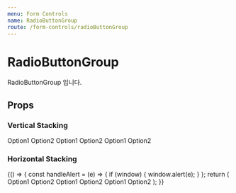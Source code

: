 ```yaml
---
menu: Form Controls
name: RadioButtonGroup
route: /form-controls/radioButtonGroup
---
```



# RadioButtonGroup

RadioButtonGroup 입니다.

## Props

<Props of={RadioButtonGroup} />

### Vertical Stacking

<Playground>
  <React.Fragment>
    <RadioButtonGroup
      value="test"
      stackingDirection="vertical"
      onChange={handleAlert}
    >
      <RadioButton value="test">Option1</RadioButton>
      <RadioButton value="test2">Option2</RadioButton>
    </RadioButtonGroup>
    <RadioButtonGroup
      stackingDirection="vertical"
      textAlign="center"
      onChange={handleAlert}
    >
      <RadioButton value="test">Option1</RadioButton>
      <RadioButton value="test2">Option2</RadioButton>
    </RadioButtonGroup>
    <RadioButtonGroup
      stackingDirection="vertical"
      showBorder={false}
      showDivider
      onChange={handleAlert}
    >
      <RadioButton value="test">Option1</RadioButton>
      <RadioButton value="test2">Option2</RadioButton>
    </RadioButtonGroup>
  </React.Fragment>
</Playground>

### Horizontal Stacking

<Playground>
  {() => {
    const handleAlert = (e) => {
      if (window) {
        window.alert(e);
      }
    };
    return (
      <React.Fragment>
        <RadioButtonGroup stackingDirection="horizontal" onChange={handleAlert}>
          <RadioButton value="test">Option1</RadioButton>
          <RadioButton value="test2">Option2</RadioButton>
        </RadioButtonGroup>
        <RadioButtonGroup
          stackingDirection="horizontal"
          showBorder={false}
          showDivider
          onChange={handleAlert}
        >
          <RadioButton value="test">Option1</RadioButton>
          <RadioButton value="test2">Option2</RadioButton>
        </RadioButtonGroup>
        <RadioButtonGroup
          stackingDirection="horizontal"
          showBorder={false}
          showDivider
          textAlign="center"
          onChange={handleAlert}
        >
          <RadioButton value="test">Option1</RadioButton>
          <RadioButton value="test2">Option2</RadioButton>
        </RadioButtonGroup>
      </React.Fragment>
    );
  }}
</Playground>
